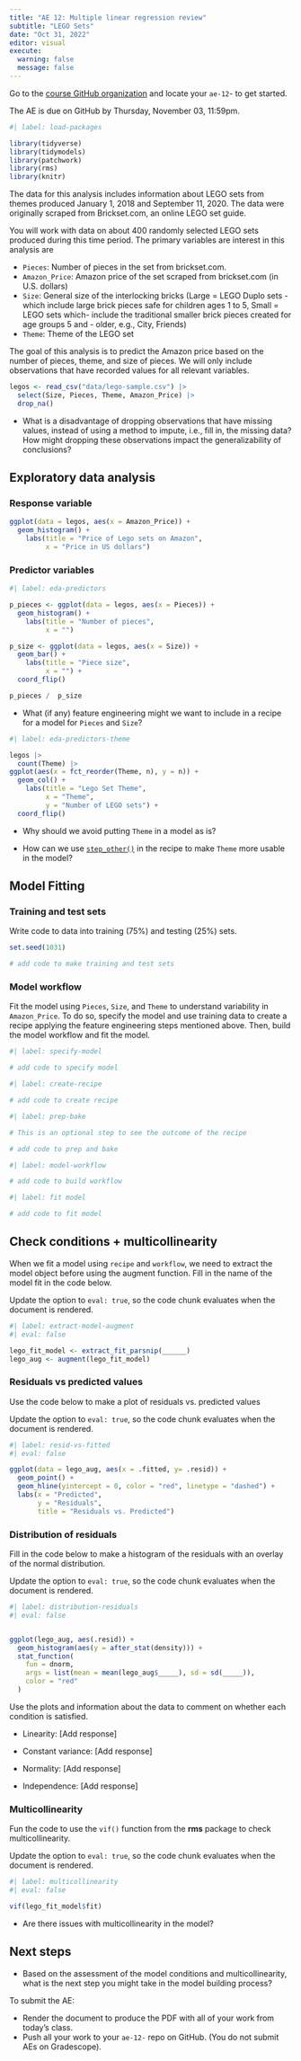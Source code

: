 ```yaml
---
title: "AE 12: Multiple linear regression review"
subtitle: "LEGO Sets"
date: "Oct 31, 2022"
editor: visual
execute: 
  warning: false
  message: false
---
```


::: callout-important
Go to the [course GitHub organization](https://github.com/sta210-fa22) and locate your `ae-12`- to get started.

The AE is due on GitHub by Thursday, November 03, 11:59pm.
:::

```r
#| label: load-packages

library(tidyverse)
library(tidymodels)
library(patchwork)
library(rms)
library(knitr)
```

The data for this analysis includes information about LEGO sets from themes produced January 1, 2018 and September 11, 2020. The data were originally scraped from Brickset.com, an online LEGO set guide.

You will work with data on about 400 randomly selected LEGO sets produced during this time period. The primary variables are interest in this analysis are

-   `Pieces`: Number of pieces in the set from brickset.com.
-   `Amazon_Price`: Amazon price of the set scraped from brickset.com (in U.S. dollars)
-   `Size`: General size of the interlocking bricks (Large = LEGO Duplo sets - which include large brick pieces safe for children ages 1 to 5, Small = LEGO sets which- include the traditional smaller brick pieces created for age groups 5 and - older, e.g., City, Friends)
-   `Theme`: Theme of the LEGO set

The goal of this analysis is to predict the Amazon price based on the number of pieces, theme, and size of pieces. We will only include observations that have recorded values for all relevant variables.

```r
legos <- read_csv("data/lego-sample.csv") |>
  select(Size, Pieces, Theme, Amazon_Price) |>
  drop_na()
```

-   What is a disadvantage of dropping observations that have missing values, instead of using a method to impute, i.e., fill in, the missing data? How might dropping these observations impact the generalizability of conclusions?

## Exploratory data analysis

### Response variable

```r
ggplot(data = legos, aes(x = Amazon_Price)) +
  geom_histogram() + 
    labs(title = "Price of Lego sets on Amazon",
         x = "Price in US dollars")
```

### Predictor variables

```r
#| label: eda-predictors

p_pieces <- ggplot(data = legos, aes(x = Pieces)) +
  geom_histogram() + 
    labs(title = "Number of pieces",
         x = "")

p_size <- ggplot(data = legos, aes(x = Size)) +
  geom_bar() + 
    labs(title = "Piece size",
         x = "") + 
  coord_flip()

p_pieces /  p_size

```

-   What (if any) feature engineering might we want to include in a recipe for a model for `Pieces` and `Size`?

```r
#| label: eda-predictors-theme

legos |>
  count(Theme) |>
ggplot(aes(x = fct_reorder(Theme, n), y = n)) +
  geom_col() + 
    labs(title = "Lego Set Theme", 
         x = "Theme", 
         y = "Number of LEGO sets") + 
  coord_flip()

```

-   Why should we avoid putting `Theme` in a model as is?

-   How can we use [`step_other()`](https://recipes.tidymodels.org/reference/step_other.html) in the recipe to make `Theme` more usable in the model?

## Model Fitting

### Training and test sets

Write code to data into training (75%) and testing (25%) sets.

```r

set.seed(1031)

# add code to make training and test sets

```

### Model workflow

Fit the model using `Pieces`, `Size`, and `Theme` to understand variability in `Amazon_Price`. To do so, specify the model and use training data to create a recipe applying the feature engineering steps mentioned above. Then, build the model workflow and fit the model.

```r
#| label: specify-model

# add code to specify model 

```

```r
#| label: create-recipe

# add code to create recipe

```

```r
#| label: prep-bake

# This is an optional step to see the outcome of the recipe

# add code to prep and bake 
```

```r
#| label: model-workflow

# add code to build workflow

```

```r
#| label: fit model

# add code to fit model

```

## Check conditions + multicollinearity

When we fit a model using `recipe` and `workflow`, we need to extract the model object before using the augment function. Fill in the name of the model fit in the code below.

::: {.callout-note appearance="minimal" icon="false"}
Update the option to `eval: true`, so the code chunk evaluates when the document is rendered.
:::

```r
#| label: extract-model-augment
#| eval: false

lego_fit_model <- extract_fit_parsnip(______)
lego_aug <- augment(lego_fit_model)
```

### Residuals vs predicted values

Use the code below to make a plot of residuals vs. predicted values

::: {.callout-note appearance="minimal" icon="false"}
Update the option to `eval: true`, so the code chunk evaluates when the document is rendered.
:::

```r
#| label: resid-vs-fitted
#| eval: false

ggplot(data = lego_aug, aes(x = .fitted, y= .resid)) +
  geom_point() + 
  geom_hline(yintercept = 0, color = "red", linetype = "dashed") + 
  labs(x = "Predicted", 
       y = "Residuals", 
       title = "Residuals vs. Predicted")
```

### Distribution of residuals

Fill in the code below to make a histogram of the residuals with an overlay of the normal distribution.

::: {.callout-note appearance="minimal" icon="false"}
Update the option to `eval: true`, so the code chunk evaluates when the document is rendered.
:::

```r
#| label: distribution-residuals
#| eval: false


ggplot(lego_aug, aes(.resid)) +
  geom_histogram(aes(y = after_stat(density))) +
  stat_function(
    fun = dnorm, 
    args = list(mean = mean(lego_aug$_____), sd = sd(_____)), 
    color = "red"
  )
```

Use the plots and information about the data to comment on whether each condition is satisfied.

-   Linearity: \[Add response\]

-   Constant variance: \[Add response\]

-   Normality: \[Add response\]

-   Independence: \[Add response\]

### Multicollinearity

Fun the code to use the `vif()` function from the **rms** package to check multicollinearity.

::: {.callout-note appearance="minimal" icon="false"}
Update the option to `eval: true`, so the code chunk evaluates when the document is rendered.
:::

```r
#| label: multicollinearity 
#| eval: false

vif(lego_fit_model$fit)
```

-   Are there issues with multicollinearity in the model?

## Next steps

-   Based on the assessment of the model conditions and multicollinearity, what is the next step you might take in the model building process?

::: callout-important
To submit the AE:

-   Render the document to produce the PDF with all of your work from today's class.
-   Push all your work to your `ae-12-` repo on GitHub. (You do not submit AEs on Gradescope).
:::
